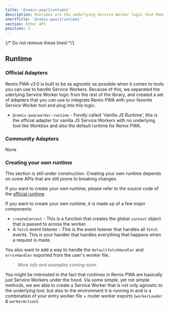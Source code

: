 ```yaml
---
title: '@remix-pwa/{runtime}'
description: Runtimes are the underlying Service Worker logic that Remix PWA uses to handle fetching, routing, caching, and more. This page contains all the official runtimes and community runtimes. 
shortTitle: '@remix-pwa/{runtime}'
section: Other API
position: 2
---
```


{/* Do not remove these lines! */}

## Runtime

### Official Adapters

Remix PWA v3.0 is built to be as agnostic as possible when it comes to tools you can use to handle Service Workers. Because of this,
we separated the uderlying Service Worker logic from the rest of the library, and created a set of adapters that you can use to
integrate Remix PWA with your favorite Service Worker tool and plug into this logic.

- `@remix-pwa/worker-runtime` - Fondly called 'Vanilla JS Runtime', this is the official adapter for vanilla JS Service Workers with no underlying tool like Workbox and also the default runtime for Remix PWA.

### Community Adapters

None

### Creating your own runtime

<Info>
This section is still under construction. Creating your own runtime depends on some APIs that are still prone to breaking changes.

If you want to create your own runtime, please refer to the source code of the [official runtime](https://github.com/remix-pwa/monorepo/blob/main/packages/worker-runtime/src).
</Info>

If you want to create your own runtime, it is made up of a few major components:

- `createContext` - This is a function that creates the global `context` object that is passed to across the worker.
- A `fetch` event listener - This is the event listener that handles all `fetch` events. This is your handler that handles everything that happens when a request is made.

You also want to add a way to handle the `defaultfetchHandler` and `errorHandler` exported from the user's worker file. 

> *More info and examples coming soon.*

You might be interested in the fact that runtimes in Remix PWA are basically just Service Workers under the hood. Via some simple, yet not simple 
methods, we are able to create a Service Worker that is not only agnostic to the underlying tool, but also to the environment it is running in 
and is a combination of your entry worker file + router worker exports (`workerLoader` & `workerAction`).
